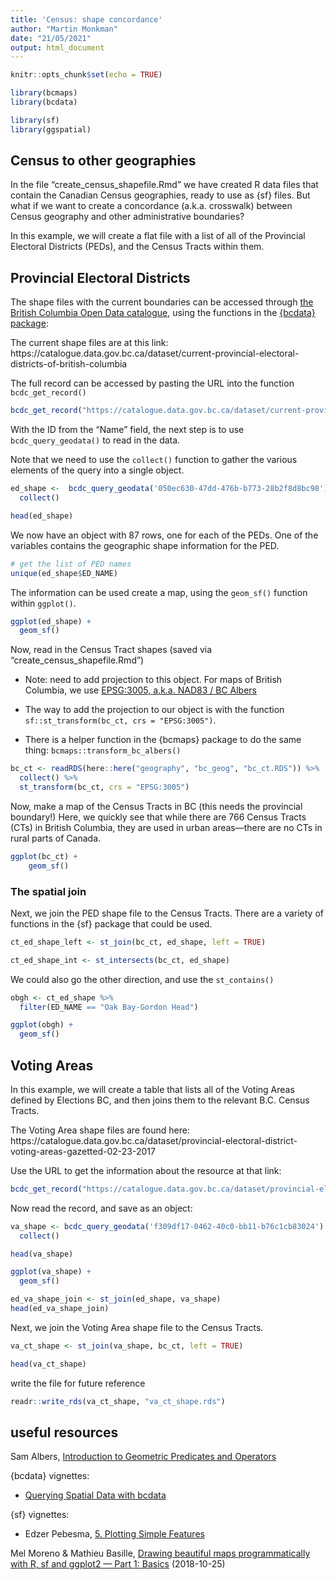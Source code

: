 ```yaml
---
title: 'Census: shape concordance'
author: "Martin Monkman"
date: "21/05/2021"
output: html_document
---
```


```r
knitr::opts_chunk$set(echo = TRUE)

library(bcmaps)
library(bcdata)

library(sf)
library(ggspatial)
```

## Census to other geographies

In the file "create_census_shapefile.Rmd" we have created R data files that contain the Canadian Census geographies, ready to use as {sf} files. But what if we want to create a concordance (a.k.a. crosswalk) between Census geography and other administrative boundaries?

In this example, we will create a flat file with a list of all of the Provincial Electoral Districts (PEDs), and the Census Tracts within them.

## Provincial Electoral Districts

The shape files with the current boundaries can be accessed through [the British Columbia Open Data catalogue](https://catalogue.data.gov.bc.ca/dataset?download_audience=Public), using the functions in the [{bcdata} package](https://bcgov.github.io/bcdata/):

The current shape files are at this link:
https://catalogue.data.gov.bc.ca/dataset/current-provincial-electoral-districts-of-british-columbia

The full record can be accessed by pasting the URL into the function `bcdc_get_record()`

```r
bcdc_get_record("https://catalogue.data.gov.bc.ca/dataset/current-provincial-electoral-districts-of-british-columbia")
```

With the ID from the "Name" field, the next step is to use `bcdc_query_geodata()` to read in the data.

Note that we need to use the `collect()` function to gather the various elements of the query into a single object.

```r
ed_shape <-  bcdc_query_geodata('050ec630-47dd-476b-b773-28b2f8d8bc98') %>% 
  collect()

head(ed_shape)

```

We now have an object with 87 rows, one for each of the PEDs. One of the variables contains the geographic shape information for the PED.

```r
# get the list of PED names
unique(ed_shape$ED_NAME)

```


The information can be used create a map, using the `geom_sf()` function within `ggplot()`.

```r
ggplot(ed_shape) +
  geom_sf()
```


Now, read in the Census Tract shapes (saved via "create_census_shapefile.Rmd")

* Note: need to add projection to this object. For maps of British Columbia, we use [EPSG:3005, a.k.a. NAD83 / BC Albers](https://spatialreference.org/ref/epsg/nad83-bc-albers/)

* The way to add the projection to our object is with the function `sf::st_transform(bc_ct, crs = "EPSG:3005")`.

* There is a helper function in the {bcmaps} package to do the same thing: `bcmaps::transform_bc_albers()`


```r
bc_ct <- readRDS(here::here("geography", "bc_geog", "bc_ct.RDS")) %>% 
  collect() %>% 
  st_transform(bc_ct, crs = "EPSG:3005")

```


Now, make a map of the Census Tracts in BC (this needs the provincial boundary!) Here, we quickly see that while there are 766 Census Tracts (CTs) in British Columbia, they are used in urban areas—there are no CTs in rural parts of Canada.

```r
ggplot(bc_ct) +
    geom_sf()
```


### The spatial join

Next, we join the PED shape file to the Census Tracts. There are a variety of functions in the {sf} package that could be used.


```r

ct_ed_shape_left <- st_join(bc_ct, ed_shape, left = TRUE)

ct_ed_shape_int <- st_intersects(bc_ct, ed_shape)

```


We could also go the other direction, and use the `st_contains()`


```r
obgh <- ct_ed_shape %>% 
  filter(ED_NAME == "Oak Bay-Gordon Head")

ggplot(obgh) +
  geom_sf()
```


## Voting Areas

In this example, we will create a table that lists all of the Voting Areas defined by Elections BC, and then joins them to the relevant B.C. Census Tracts.

The Voting Area shape files are found here:
https://catalogue.data.gov.bc.ca/dataset/provincial-electoral-district-voting-areas-gazetted-02-23-2017 

Use the URL to get the information about the resource at that link:

```r

bcdc_get_record("https://catalogue.data.gov.bc.ca/dataset/provincial-electoral-district-voting-areas-gazetted-02-23-2017")

```

Now read the record, and save as an object:

```r

va_shape <- bcdc_query_geodata('f309df17-0462-40c0-bb11-b76c1cb83024') %>% 
  collect()

head(va_shape)

```


```r
ggplot(va_shape) +
  geom_sf()
```


```r
ed_va_shape_join <- st_join(ed_shape, va_shape)
head(ed_va_shape_join)
```


Next, we join the Voting Area shape file to the Census Tracts.


```r

va_ct_shape <- st_join(va_shape, bc_ct, left = TRUE)

head(va_ct_shape)

```


write the file for future reference

```r

readr::write_rds(va_ct_shape, "va_ct_shape.rds")

```


## useful resources

Sam Albers, [Introduction to Geometric Predicates and Operators](https://bcgov.github.io/bcgov-rstats-public-presentations/spatial-operators/slides.html)

{bcdata} vignettes:

* [Querying Spatial Data with bcdata](https://bcgov.github.io/bcdata/articles/efficiently-query-spatial-data-in-the-bc-data-catalogue.html)

{sf} vignettes:

* Edzer Pebesma, [5. Plotting Simple Features](https://r-spatial.github.io/sf/articles/sf5.html)

Mel Moreno & Mathieu Basille, [Drawing beautiful maps programmatically with R, sf and ggplot2 — Part 1: Basics](https://r-spatial.org/r/2018/10/25/ggplot2-sf.html) (2018-10-25)

